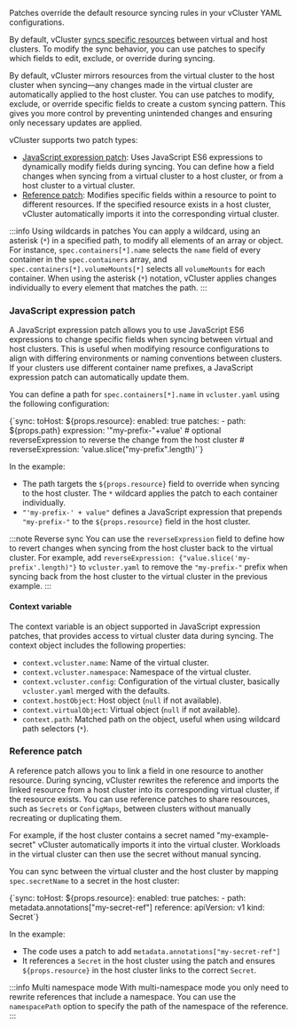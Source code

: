 
<ProAdmonition/>

Patches override the default resource syncing rules in your vCluster YAML configurations.

By default, vCluster [syncs specific resources](https://www.vcluster.com/docs/vcluster/next/configure/vcluster-yaml/sync/) between virtual and host clusters. To modify the sync behavior, you can use patches to specify which fields to edit, exclude, or override during syncing.

By default, vCluster mirrors resources from the virtual cluster to the host cluster when syncing—any changes made in the virtual cluster are automatically applied to the host cluster. You can use patches to modify, exclude, or override specific fields to create a custom syncing pattern. This gives you more control by preventing unintended changes and ensuring only necessary updates are applied.

vCluster supports two patch types:

- [JavaScript expression patch](#javascript-expression-patch): Uses JavaScript ES6 expressions to dynamically modify fields during syncing. You can define how a field changes when syncing from a virtual cluster to a host cluster, or from a host cluster to a virtual cluster.
- [Reference patch](#reference-patch): Modifies specific fields within a resource to point to different resources. If the specified resource exists in a host cluster, vCluster automatically imports it into the corresponding virtual cluster.

:::info Using wildcards in patches
You can apply a wildcard, using an asterisk (`*`) in a specified path, to modify all elements of an array or object.
For instance, `spec.containers[*].name` selects the `name` field of every container in the `spec.containers` array, and `spec.containers[*].volumeMounts[*]` selects all `volumeMounts` for each container. 
When using the asterisk (`*`) notation, vCluster applies changes individually to every element that matches the path.
:::

### JavaScript expression patch

A JavaScript expression patch allows you to use JavaScript ES6 expressions to change specific fields when syncing between virtual and host clusters. 
This is useful when modifying resource configurations to align with differing environments or naming conventions between clusters. If your clusters use different container name prefixes, a JavaScript expression patch can automatically update them.

You can define a path for `spec.containers[*].name` in `vcluster.yaml` using the following configuration:

<CodeBlock language="yaml">
{`sync:
  toHost:
    ${props.resource}:
      enabled: true
      patches:
      - path: ${props.path}
        expression: '"my-prefix-"+value'
        # optional reverseExpression to reverse the change from the host cluster
        # reverseExpression: 'value.slice("my-prefix".length)'`}
</CodeBlock>

In the example:

  - The path targets the `${props.resource}` field to override when syncing to the host cluster. The `*` wildcard applies the patch to each container individually.
  - `"'my-prefix-' + value"` defines a JavaScript expression that prepends `"my-prefix-"` to the `${props.resource}` field in the host cluster.

:::note Reverse sync
You can use the `reverseExpression` field to define how to revert changes when syncing from the host cluster back to the virtual cluster.
For example, add `reverseExpression: {"value.slice('my-prefix'.length)"}` to `vcluster.yaml` to remove the `"my-prefix-"` prefix when syncing back from the host cluster to the virtual cluster in the previous example.
:::

#### Context variable

The context variable is an object supported in JavaScript expression patches, that provides access to virtual cluster data during syncing. The context object includes the following properties:

* `context.vcluster.name`: Name of the virtual cluster.
* `context.vcluster.namespace`: Namespace of the virtual cluster.
* `context.vcluster.config`: Configuration of the virtual cluster, basically `vcluster.yaml` merged with the defaults.
* `context.hostObject`: Host object (`null` if not available).
* `context.virtualObject`: Virtual object (`null` if not available).
* `context.path`: Matched path on the object, useful when using wildcard path selectors (`*`).

### Reference patch

A reference patch allows you to link a field in one resource to another resource. During syncing, vCluster rewrites the reference and imports the linked resource from a host cluster into its corresponding virtual cluster, if the resource exists.
You can use reference patches to share resources, such as `Secrets` or `ConfigMaps`, between clusters without manually recreating or duplicating them.

For example, if the host cluster contains a secret named "my-example-secret" vCluster automatically imports it into the virtual cluster. 
Workloads in the virtual cluster can then use the secret without manual syncing.

You can sync between the virtual cluster and the host cluster by mapping `spec.secretName` to a secret in the host cluster:

<CodeBlock language="yaml">
{`sync:
  toHost:
    ${props.resource}:
      enabled: true
      patches:
      - path: metadata.annotations["my-secret-ref"]
        reference:
          apiVersion: v1
          kind: Secret`}
</CodeBlock>

In the example:

- The code uses a patch to add `metadata.annotations["my-secret-ref"]` 
- It references a `Secret` in the host cluster using the patch and ensures `${props.resource}` in the host cluster links to the correct `Secret`.

:::info Multi namespace mode
With multi-namespace mode you only need to rewrite references that include a namespace. You can use the `namespacePath` option to specify the path of the namespace of the reference.
:::
